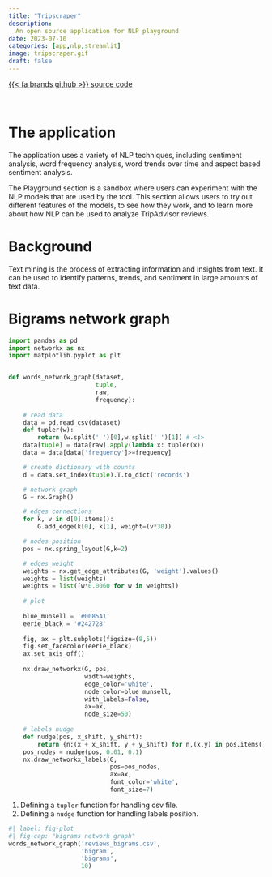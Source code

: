 ```yaml
---
title: "Tripscraper"
description: 
  An open source application for NLP playground
date: 2023-07-10
categories: [app,nlp,streamlit]
image: tripscraper.gif
draft: false
---
```


[{{< fa brands github >}} source code](https://github.com/carminemnc/tripscraper){.btn}

<br>

# The application

The application uses a variety of NLP techniques, including sentiment analysis, word frequency analysis, word trends over time and aspect based sentiment analysis.

The Playground section is a sandbox where users can experiment with the NLP models that are used by the tool. This section allows users to try out different features of the models, to see how they work, and to learn more about how NLP can be used to analyze TripAdvisor reviews.

# Background

Text mining is the process of extracting information and insights from text. It can be used to identify patterns, trends, and sentiment in large amounts of text data.

# Bigrams network graph

```python
import pandas as pd
import networkx as nx
import matplotlib.pyplot as plt


def words_network_graph(dataset,
                        tuple,
                        raw,
                        frequency):
    
    # read data
    data = pd.read_csv(dataset)   
    def tupler(w):
        return (w.split(' ')[0],w.split(' ')[1]) # <1>
    data[tuple] = data[raw].apply(lambda x: tupler(x)) 
    data = data[data['frequency']>=frequency]

    # create dictionary with counts
    d = data.set_index(tuple).T.to_dict('records')

    # network graph
    G = nx.Graph()

    # edges connections
    for k, v in d[0].items():
        G.add_edge(k[0], k[1], weight=(v*30))

    # nodes position
    pos = nx.spring_layout(G,k=2)

    # edges weight
    weights = nx.get_edge_attributes(G, 'weight').values()
    weights = list(weights)
    weights = list([w*0.0060 for w in weights])
    
    # plot
    
    blue_munsell = '#0085A1'
    eerie_black = '#242728'
    
    fig, ax = plt.subplots(figsize=(8,5))
    fig.set_facecolor(eerie_black)
    ax.set_axis_off()
    
    nx.draw_networkx(G, pos,
                     width=weights,
                     edge_color='white',
                     node_color=blue_munsell,
                     with_labels=False,
                     ax=ax,
                     node_size=50)
    
    # labels nudge
    def nudge(pos, x_shift, y_shift):
        return {n:(x + x_shift, y + y_shift) for n,(x,y) in pos.items()} # <2>
    pos_nodes = nudge(pos, 0.01, 0.1)
    nx.draw_networkx_labels(G, 
                            pos=pos_nodes, 
                            ax=ax,
                            font_color='white',
                            font_size=7)
```

1. Defining a `tupler` function for handling csv file.
2. Defining a `nudge` function for handling labels position.

```python
#| label: fig-plot
#| fig-cap: "bigrams network graph"
words_network_graph('reviews_bigrams.csv',
                    'bigram',
                    'bigrams',
                    10)
```
